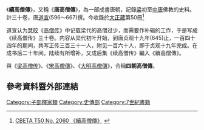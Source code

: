 {{refimprove|time=2017-08-04T09:29:12+00:00}}
{{佛教}}
《'''續高僧傳'''》，又稱《'''唐高僧傳'''》，為一部成書唐朝，記錄[[梁|梁]]初至[[中唐|中唐]]佛教的史料。計三十卷，唐[[道宣|道宣]](596～667)撰。今收錄於[[大正藏|大正藏]]第50冊<ref>[http://www.cbeta.org/result/T50/T50n2060.htm CBETA T50 No. 2060 《續高僧傳》] {{webarchive|url=https://web.archive.org/web/20120603184949/http://www.cbeta.org/result/T50/T50n2060.htm |date=2012-06-03 }}</ref>

道宣认为[[慧皎|慧皎]]《[[高僧传|高僧传]]》中记载梁代的高僧过少，而需要作补辑的工作，于是写成《续高僧传》三十卷。内容从梁代初叶开始，到唐贞观十九年(645)止，一百四十四年的期间，共写正传三百三十一人，附见一百六十人，即于贞观十九年完成。在成书后二十年间，陆续有所增补，又成后集《续高僧传》編入《續高僧傳》。

與《[[高僧傳|梁高僧传]]》、《[[宋高僧傳|宋高僧傳]]》、《[[大明高僧傳|大明高僧傳]]》，合稱'''四朝高僧傳'''。 

== 參考資料暨外部連結 ==
{{reflist}}
{{wikisource}}

{{China-buddhism-book-shizhuan}}
{{佛教小作品}}

[[Category:子部釋家類|Category:子部釋家類]]
[[Category:史傳部|Category:史傳部]]
[[Category:7世紀書籍|Category:7世紀書籍]]